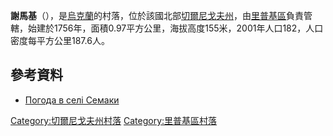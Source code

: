 {{coord|51|44|11|N|30|47|41|E|scale:100000|display=title}}

'''謝馬基'''（{{lang-uk|Семаки}}），是[[烏克蘭|烏克蘭]]的村落，位於該國北部[[切爾尼戈夫州|切爾尼戈夫州]]，由[[里普基區|里普基區]]負責管轄，始建於1756年，面積0.97平方公里，海拔高度155米，2001年人口182，人口密度每平方公里187.6人。

==參考資料==
* [http://weather.in.ua/ua/chernigovskaja/23545 Погода в селі Семаки]{{Wayback|url=http://weather.in.ua/ua/chernigovskaja/23545 |date=20160305204607 }}

[[Category:切爾尼戈夫州村落|Category:切爾尼戈夫州村落]]
[[Category:里普基區村落|Category:里普基區村落]]


{{Chernihiv-geo-stub}}